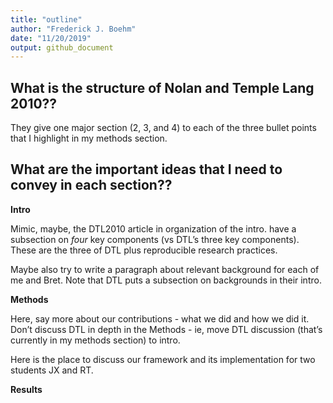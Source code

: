 ```yaml
---
title: "outline"
author: "Frederick J. Boehm"
date: "11/20/2019"
output: github_document
---
```


## What is the structure of Nolan and Temple Lang 2010??

They give one major section (2, 3, and 4) to each of the three bullet points that I highlight in my methods section.





## What are the important ideas that I need to convey in each section?? 

**Intro**

Mimic, maybe, the DTL2010 article in organization of the intro. have a subsection on *four* key components (vs DTL's three key components). These are the three of DTL plus reproducible research practices.

Maybe also try to write a paragraph about relevant background for each of me and Bret. Note that DTL puts a subsection on backgrounds in their intro.



**Methods**

Here, say more about our contributions - what we did and how we did it. Don't discuss DTL in depth in the Methods - ie, move DTL discussion (that's currently in my methods section) to intro. 

Here is the place to discuss our framework and its implementation for two students JX and RT.

**Results**



